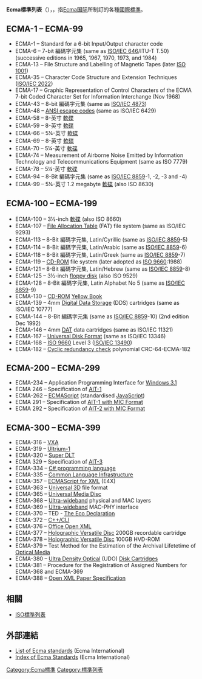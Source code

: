 '''Ecma標準列表'''（{{lang-en|List of Ecma standards}}），，指[[Ecma国际|Ecma国际]]所制訂的各種[[國際標準|國際標準]]。

==ECMA-1 – ECMA-99==
* ECMA-1 – Standard for a 6-bit Input/Output character code
* ECMA-6 – 7-bit 編碼字元集 (same as [[ISO/IEC_646|ISO/IEC 646]]/ITU-T T.50) (successive editions in 1965, 1967, 1970, 1973, and 1984)
* ECMA-13 – File Structure and Labelling of Magnetic Tapes (later [[ISO_1001|ISO 1001]])
* ECMA-35 – Character Code Structure and Extension Techniques ([[ISO/IEC_2022|ISO/IEC 2022]])
* ECMA-17 – Graphic Representation of Control Characters of the ECMA 7-bit Coded Character Set for Information Interchange (Nov 1968)
* ECMA-43 – 8-bit 編碼字元集 (same as [[ISO/IEC_4873|ISO/IEC 4873]])
* ECMA-48 – [[ANSI_escape_code|ANSI escape code]]s (same as ISO/IEC 6429)
* ECMA-58 – 8-英寸 [[軟碟|軟碟]]
* ECMA-59 – 8-英寸 [[軟碟|軟碟]]
* ECMA-66 – 5¼-英寸 [[軟碟|軟碟]]
* ECMA-69 – 8-英寸 [[軟碟|軟碟]]
* ECMA-70 – 5¼-英寸 [[軟碟|軟碟]]
* ECMA-74 – Measurement of Airborne Noise Emitted by Information Technology and Telecommunications Equipment (same as ISO 7779)
* ECMA-78 – 5¼-英寸 [[軟碟|軟碟]]
* ECMA-94 – 8-Bit 編碼字元集 (same as [[ISO/IEC_8859|ISO/IEC 8859]]-1, -2, -3 and -4)
* ECMA-99 – 5¼-英寸 1.2 megabyte [[軟碟|軟碟]] (also ISO 8630)

==ECMA-100 – ECMA-199==
* ECMA-100 – 3½-inch [[軟碟|軟碟]] (also ISO 8660)
* ECMA-107 – [[File_Allocation_Table|File Allocation Table]] (FAT) file system (same as ISO/IEC 9293)
* ECMA-113 – 8-Bit 編碼字元集, Latin/Cyrillic (same as [[ISO/IEC_8859|ISO/IEC 8859]]-5)
* ECMA-114 – 8-Bit 編碼字元集, Latin/Arabic (same as [[ISO/IEC_8859|ISO/IEC 8859]]-6)
* ECMA-118 – 8-Bit 編碼字元集, Latin/Greek (same as [[ISO/IEC_8859|ISO/IEC 8859]]-7)
* ECMA-119 – [[CD-ROM|CD-ROM]] file system (later adopted as [[ISO_9660|ISO 9660]]:1988)
* ECMA-121 – 8-Bit 編碼字元集, Latin/Hebrew (same as [[ISO/IEC_8859|ISO/IEC 8859]]-8)
* ECMA-125 – 3½-inch [[floppy_disk|floppy disk]] (also ISO 9529)
* ECMA-128 – 8-Bit 編碼字元集, Latin Alphabet No 5 (same as [[ISO/IEC_8859|ISO/IEC 8859]]-9)
* ECMA-130 – [[CD-ROM|CD-ROM]] [[Yellow_Book_(CD_standard)|Yellow Book]]
* ECMA-139 – 4mm [[Digital_Data_Storage|Digital Data Storage]] (DDS) cartridges (same as ISO/IEC 10777)
* ECMA-144 – 8-Bit 編碼字元集 (same as [[ISO/IEC_8859|ISO/IEC 8859]]-10) (2nd edition Dec 1992)
* ECMA-146 – 4mm [[Digital_Audio_Tape|DAT]] data cartridges (same as ISO/IEC 11321)
* ECMA-167 – [[Universal_Disk_Format|Universal Disk Format]] (same as ISO/IEC 13346)
* ECMA-168 – [[ISO_9660|ISO 9660]] Level 3 ([[ISO_13490|ISO/IEC 13490]])
* ECMA-182 – [[Cyclic_redundancy_check|Cyclic redundancy check]] polynomial CRC-64-ECMA-182<!-- not redundant, that's what it's called -->

==ECMA-200 – ECMA-299==
* ECMA-234 – Application Programming Interface for [[Windows_3.1x|Windows 3.1]]
* ECMA 246 – Specification of [[Advanced_Intelligent_Tape|AIT-1]]
* ECMA-262 – [[ECMAScript|ECMAScript]] (standardised [[JavaScript|JavaScript]])
* ECMA 291 – Specification of [[Advanced_Intelligent_Tape|AIT-1 with MIC Format]]
* ECMA 292 – Specification of [[Advanced_Intelligent_Tape|AIT-2 with MIC Format]]

==ECMA-300 – ECMA-399==
* ECMA-316 – [[VXA|VXA]]
* ECMA-319 – [[Linear_Tape-Open|Ultrium-1]]
* ECMA-320 – [[Digital_Linear_Tape|Super DLT]]
* ECMA 329 – Specification of [[Advanced_Intelligent_Tape|AIT-3]]
* ECMA-334 – [[C_Sharp_(programming_language)|C# programming language]]
* ECMA-335 – [[Common_Language_Infrastructure|Common Language Infrastructure]]
* ECMA-357 – [[ECMAScript_for_XML|ECMAScript for XML]] (E4X)
* ECMA-363 – [[Universal_3D|Universal 3D]] file format
* ECMA-365 – [[Universal_Media_Disc|Universal Media Disc]]
* ECMA-368 – [[Ultra-wideband|Ultra-wideband]] physical and MAC layers
* ECMA-369 – [[Ultra-wideband|Ultra-wideband]] MAC-PHY interface
* ECMA-370 – TED - [[Eco_Declaration|The Eco Declaration]]
* ECMA-372 – [[C++/CLI|C++/CLI]]
* ECMA-376 – [[Office_Open_XML|Office Open XML]]
* ECMA-377 – [[Holographic_Versatile_Disc|Holographic Versatile Disc]] 200GB recordable cartridge
* ECMA-378 – [[Holographic_Versatile_Disc|Holographic Versatile Disc]] 100GB HVD-ROM
* ECMA-379 – Test Method for the Estimation of the Archival Lifetetime of [[Optical_disc|Optical Media]]
* ECMA-380 – [[Ultra_Density_Optical|Ultra Density Optical]] (UDO) [[Disk_cartridge|Disk Cartridges]]
* ECMA-381 – Procedure for the Registration of Assigned Numbers for ECMA-368 and ECMA-369
* ECMA-388 – [[Open_XML_Paper_Specification|Open XML Paper Specification]]

==相關==
*[[ISO標準列表|ISO標準列表]]

==外部連結==
* [http://www.ecma-international.org/publications/standards/Standard.htm List of Ecma standards]{{Wayback|url=http://www.ecma-international.org/publications/standards/Standard.htm |date=20080624031814 }} (Ecma International)
* [http://www.ecma-international.org/publications/standards/Stnindex.htm Index of Ecma Standards]{{Wayback|url=http://www.ecma-international.org/publications/standards/Stnindex.htm |date=20110514005603 }} (Ecma International)

[[Category:Ecma標準|Category:Ecma標準]]
[[Category:標準列表|Category:標準列表]]